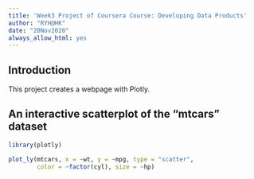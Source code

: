 ---
title: 'Week3 Project of Coursera Course: Developing Data Products'
author: "RYH@HK"
date: "20Nov2020"
always_allow_html: yes
---

## Introduction

This project creates a webpage with Plotly.

## An interactive scatterplot of the "mtcars" dataset

```{r, echo=FALSE, echo=FALSE, message=FALSE, warning=FALSE}
library(plotly)

plot_ly(mtcars, x = ~wt, y = ~mpg, type = "scatter", 
        color = ~factor(cyl), size = ~hp)
```
